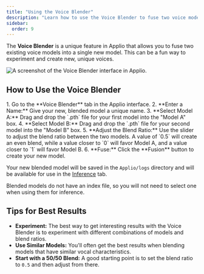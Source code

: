 ```yaml
---
title: "Using the Voice Blender"
description: "Learn how to use the Voice Blender to fuse two voice models into a new, unique model."
sidebar:
  order: 9
---
```



The **Voice Blender** is a unique feature in Applio that allows you to fuse two existing voice models into a single new model. This can be a fun way to experiment and create new, unique voices.

![A screenshot of the Voice Blender interface in Applio.](/images/voice-blender.png)

## How to Use the Voice Blender

<Steps>
1.  Go to the **Voice Blender** tab in the Applio interface.
2.  **Enter a Name:** Give your new, blended model a unique name.
3.  **Select Model A:** Drag and drop the `.pth` file for your first model into the "Model A" box.
4.  **Select Model B:** Drag and drop the `.pth` file for your second model into the "Model B" box.
5.  **Adjust the Blend Ratio:** Use the slider to adjust the blend ratio between the two models. A value of `0.5` will create an even blend, while a value closer to `0` will favor Model A, and a value closer to `1` will favor Model B.
6.  **Fuse:** Click the **Fusion** button to create your new model.
</Steps>

Your new blended model will be saved in the `Applio/logs` directory and will be available for use in the [Inference](/getting-started/inference) tab.

<Aside type="note">
  Blended models do not have an index file, so you will not need to select one when using them for inference.
</Aside>

## Tips for Best Results

-   **Experiment:** The best way to get interesting results with the Voice Blender is to experiment with different combinations of models and blend ratios.
-   **Use Similar Models:** You'll often get the best results when blending models that have similar vocal characteristics.
-   **Start with a 50/50 Blend:** A good starting point is to set the blend ratio to `0.5` and then adjust from there.